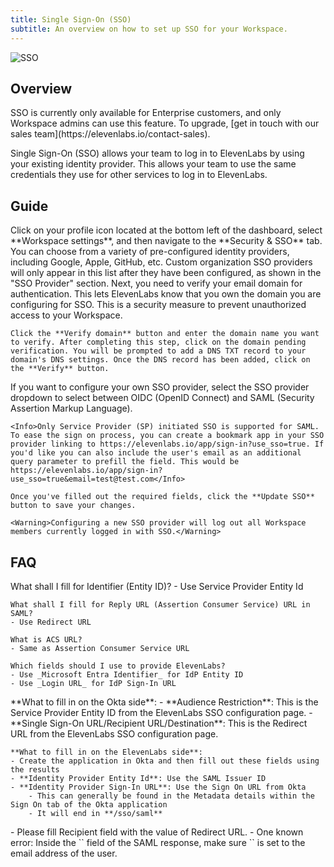```yaml
---
title: Single Sign-On (SSO)
subtitle: An overview on how to set up SSO for your Workspace.
---
```


<img
  src="/assets/images/product-guides/workspaces/workspace-sso.png"
  alt="SSO"
  className="w-full rounded-lg"
/>

## Overview

<Info>
  SSO is currently only available for Enterprise customers, and only Workspace admins can use this
  feature. To upgrade, [get in touch with our sales team](https://elevenlabs.io/contact-sales).
</Info>

Single Sign-On (SSO) allows your team to log in to ElevenLabs by using your existing identity provider. This allows your team to use the same credentials they use for other services to log in to ElevenLabs.

## Guide

<Steps>
  <Step title="Access your SSO settings">
    Click on your profile icon located at the bottom left of the dashboard, select **Workspace settings**, and then navigate to the **Security & SSO** tab.
  </Step>
  <Step title="Choose identity providers">
    You can choose from a variety of pre-configured identity providers, including Google, Apple, GitHub, etc. Custom organization SSO providers will only appear in this list after they have been configured, as shown in the "SSO Provider" section.
  </Step>
  <Step title="Verify your email domain">
    Next, you need to verify your email domain for authentication. This lets ElevenLabs know that you own the domain you are configuring for SSO. This is a security measure to prevent unauthorized access to your Workspace.

    Click the **Verify domain** button and enter the domain name you want to verify. After completing this step, click on the domain pending verification. You will be prompted to add a DNS TXT record to your domain's DNS settings. Once the DNS record has been added, click on the **Verify** button.

  </Step>
  <Step title="Configure SSO">
    If you want to configure your own SSO provider, select the SSO provider dropdown to select between OIDC (OpenID Connect) and SAML (Security Assertion Markup Language). 
    
    <Info>Only Service Provider (SP) initiated SSO is supported for SAML. To ease the sign on process, you can create a bookmark app in your SSO provider linking to https://elevenlabs.io/app/sign-in?use_sso=true. If you'd like you can also include the user's email as an additional query parameter to prefill the field. This would be https://elevenlabs.io/app/sign-in?use_sso=true&email=test@test.com</Info>

    Once you've filled out the required fields, click the **Update SSO** button to save your changes.

    <Warning>Configuring a new SSO provider will log out all Workspace members currently logged in with SSO.</Warning>

  </Step>
</Steps>

## FAQ

<AccordionGroup>
  <Accordion title="Microsoft Entra Identifier / Azure AD - SAML">
    What shall I fill for Identifier (Entity ID)?
    - Use Service Provider Entity Id

    What shall I fill for Reply URL (Assertion Consumer Service) URL in SAML?
    - Use Redirect URL

    What is ACS URL?
    - Same as Assertion Consumer Service URL

    Which fields should I use to provide ElevenLabs?
    - Use _Microsoft Entra Identifier_ for IdP Entity ID
    - Use _Login URL_ for IdP Sign-In URL

  </Accordion>
  <Accordion title="Okta - SAML">
    **What to fill in on the Okta side**:
    - **Audience Restriction**: This is the Service Provider Entity ID from the ElevenLabs SSO configuration page.
    - **Single Sign-On URL/Recipient URL/Destination**: This is the Redirect URL from the ElevenLabs SSO configuration page.

    **What to fill in on the ElevenLabs side**:
    - Create the application in Okta and then fill out these fields using the results
    - **Identity Provider Entity Id**: Use the SAML Issuer ID
    - **Identity Provider Sign-In URL**: Use the Sign On URL from Okta
        - This can generally be found in the Metadata details within the Sign On tab of the Okta application
        - It will end in **/sso/saml**

  </Accordion>
  <Accordion title="OneLogin - SAML">
    - Please fill Recipient field with the value of Redirect URL.
  </Accordion>
  <Accordion title="I am getting the error 'Unable to login with saml.workspace...'">
    - One known error: Inside the `<saml:Subject>` field of the SAML response, make sure `<saml:NameID>` is set to the email address of the user.
  </Accordion>
</AccordionGroup>
